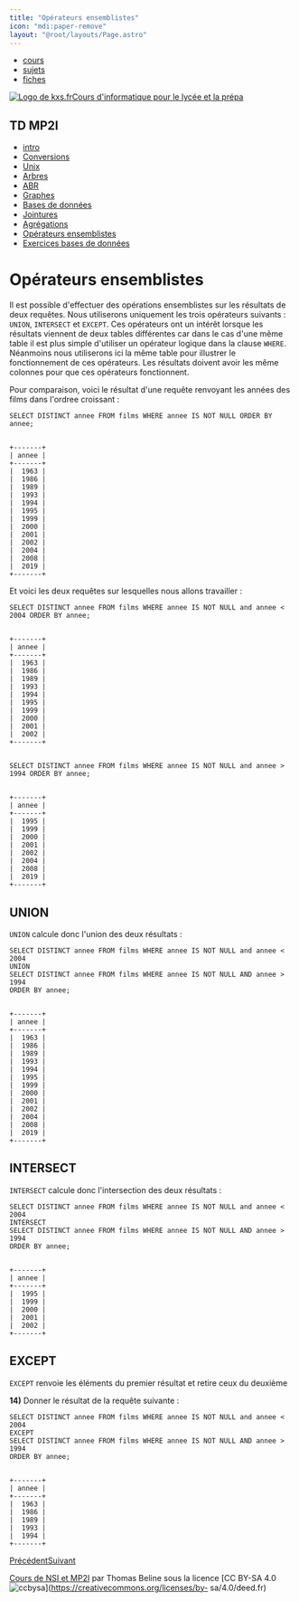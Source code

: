 ```yaml
---
title: "Opérateurs ensemblistes"
icon: "mdi:paper-remove"
layout: "@root/layouts/Page.astro"
---
```


  * [cours](https://kxs.fr/cours/)
  * [sujets](https://kxs.fr/sujets/)
  * [fiches](https://kxs.fr/fiches/)

[![Logo de kxs.fr](/img/logo.svg)](https://kxs.fr/)[Cours d'informatique pour
le lycée et la prépa](https://kxs.fr/cours/)

## TD MP2I

  * [intro](.)
  * [Conversions](conversions)
  * [Unix](unix)
  * [Arbres](arbres)
  * [ABR](arbres-binaires-recherche)
  * [Graphes](graphes)
  * [Bases de données](bases-de-donnees)
  * [Jointures](jointures)
  * [Agrégations](agregation)
  * [Opérateurs ensemblistes](operateurs-ensemblistes)
  * [Exercices bases de données](exercices-db)

# Opérateurs ensemblistes

Il est possible d'effectuer des opérations ensemblistes sur les résultats de
deux requêtes. Nous utiliserons uniquement les trois opérateurs suivants :
`UNION`, `INTERSECT` et `EXCEPT`. Ces opérateurs ont un intérêt lorsque les
résultats viennent de deux tables différentes car dans le cas d'une même table
il est plus simple d'utiliser un opérateur logique dans la clause `WHERE`.
Néanmoins nous utiliserons ici la même table pour illustrer le fonctionnement
de ces opérateurs. Les résultats doivent avoir les même colonnes pour que ces
opérateurs fonctionnent.

Pour comparaison, voici le résultat d'une requête renvoyant les années des
films dans l'ordree croissant :

    
    
    SELECT DISTINCT annee FROM films WHERE annee IS NOT NULL ORDER BY annee;
    
    
    +-------+
    | annee |
    +-------+
    |  1963 |
    |  1986 |
    |  1989 |
    |  1993 |
    |  1994 |
    |  1995 |
    |  1999 |
    |  2000 |
    |  2001 |
    |  2002 |
    |  2004 |
    |  2008 |
    |  2019 |
    +-------+

Et voici les deux requêtes sur lesquelles nous allons travailler :

    
    
    SELECT DISTINCT annee FROM films WHERE annee IS NOT NULL and annee < 2004 ORDER BY annee;
    
    
    +-------+
    | annee |
    +-------+
    |  1963 |
    |  1986 |
    |  1989 |
    |  1993 |
    |  1994 |
    |  1995 |
    |  1999 |
    |  2000 |
    |  2001 |
    |  2002 |
    +-------+
    
    
    SELECT DISTINCT annee FROM films WHERE annee IS NOT NULL and annee > 1994 ORDER BY annee;
    
    
    +-------+
    | annee |
    +-------+
    |  1995 |
    |  1999 |
    |  2000 |
    |  2001 |
    |  2002 |
    |  2004 |
    |  2008 |
    |  2019 |
    +-------+

## UNION

`UNION` calcule donc l'union des deux résultats :

    
    
    SELECT DISTINCT annee FROM films WHERE annee IS NOT NULL and annee < 2004
    UNION
    SELECT DISTINCT annee FROM films WHERE annee IS NOT NULL AND annee > 1994
    ORDER BY annee;
    
    
    +-------+
    | annee |
    +-------+
    |  1963 |
    |  1986 |
    |  1989 |
    |  1993 |
    |  1994 |
    |  1995 |
    |  1999 |
    |  2000 |
    |  2001 |
    |  2002 |
    |  2004 |
    |  2008 |
    |  2019 |
    +-------+

## INTERSECT

`INTERSECT` calcule donc l'intersection des deux résultats :

    
    
    SELECT DISTINCT annee FROM films WHERE annee IS NOT NULL and annee < 2004
    INTERSECT
    SELECT DISTINCT annee FROM films WHERE annee IS NOT NULL AND annee > 1994
    ORDER BY annee;
    
    
    +-------+
    | annee |
    +-------+
    |  1995 |
    |  1999 |
    |  2000 |
    |  2001 |
    |  2002 |
    +-------+

## EXCEPT

`EXCEPT` renvoie les éléments du premier résultat et retire ceux du deuxième

**14)** Donner le résultat de la requête suivante :

    
    
    SELECT DISTINCT annee FROM films WHERE annee IS NOT NULL and annee < 2004
    EXCEPT
    SELECT DISTINCT annee FROM films WHERE annee IS NOT NULL AND annee > 1994
    ORDER BY annee;
    
    
    +-------+
    | annee |
    +-------+
    |  1963 |
    |  1986 |
    |  1989 |
    |  1993 |
    |  1994 |
    +-------+

[Précédent](agregation)[Suivant](exercices-db)

[Cours de NSI et MP2I](https://kxs.fr/cours/) par Thomas Beline sous la
licence [CC BY-SA 4.0
![ccbysa](/img/ccbysa.svg)](https://creativecommons.org/licenses/by-
sa/4.0/deed.fr)

